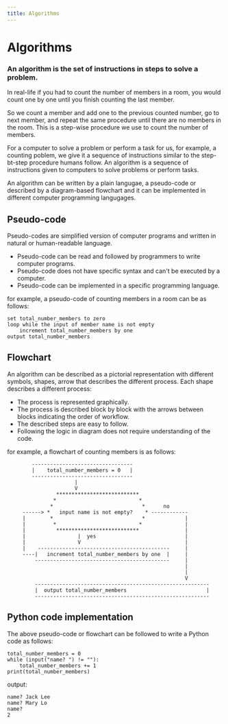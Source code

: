 ```yaml
---
title: Algorithms
---
```


# Algorithms

### An algorithm is the set of instructions in steps to solve a problem.

In real-life if you had to count the number of members in a room, you would count one by one until you finish counting the last member.

So we count a member and add one to the previous counted number, go to next member, and repeat the same procedure until there are no members in the room. This is a step-wise procedure we use to count the number of members.

For a computer to solve a problem or perform a task for us, for example, a counting poblem, we give it a sequence of instructions similar to the step-bt-step procedure humans follow. An algorithm is a sequence of instructions given to computers to solve problems or perform tasks.

An algorithm can be written by a plain langugae, a pseudo-code or described by a diagram-based flowchart and it can be implemented in different computer programming langugages. 

## Pseudo-code
Pseudo-codes are simplified version of computer programs and written in natural or human-readable language.

- Pseudo-code can be read and followed by programmers to write computer programs.
- Pseudo-code does not have specific syntax and can't be executed by a computer.
- Pseudo-code can be implemented in a specific programming language.

for example, a pseudo-code of counting members in a room can be as follows:

```
set total_number_members to zero
loop while the input of member name is not empty
    increment total_number_members by one
output total_number_members
```

## Flowchart
An algorithm can be described as a pictorial representation with different symbols, shapes, arrow that describes the different process. Each shape describes a different process:

- The process is represented graphically.
- The process is described block by block with the arrows between blocks indicating the order of workflow.
- The described steps are easy to follow.
- Following the logic in diagram does not require understanding of the code.
 
for example, a flowchart of counting members is as follows:
```
        ---------------------------------
        |    total_number_members = 0   |
        ---------------------------------
                      |
                      V
                ***************************
               *                           *
              *                             *      no
     ------> *   input name is not empty?    * ------------
     |        *                             *             |
     |         *                           *              |
     |          ***************************               |
     |                 |  yes                             |
     |                 V                                  |
     |    -------------------------------------------     |
     ----|   increment total_number_members by one  |     |
         --------------------------------------------     |
                                                          |
                                                          |
                                                          V
         ---------------------------------------------------------
         |  output total_number_members                          |
         ---------------------------------------------------------
```

## Python code implementation
The above pseudo-code or flowchart can be followed to write a Python code as follows:
```
total_number_members = 0
while (input("name? ") != ""):
    total_number_members += 1
print(total_number_members)
```

output:
```
name? Jack Lee
name? Mary Lo
name?
2
```